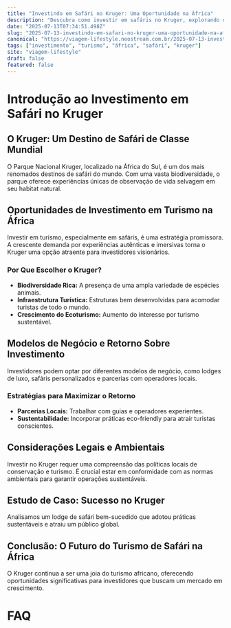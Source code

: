 ```yaml
---
title: "Investindo em Safári no Kruger: Uma Oportunidade na África"
description: "Descubra como investir em safáris no Kruger, explorando oportunidades na África. Aprenda sobre turismo sustentável e estratégias de negócios."
date: "2025-07-13T07:34:51.498Z"
slug: "2025-07-13-investindo-em-safari-no-kruger-uma-oportunidade-na-africa"
canonical: "https://viagem-lifestyle.neostream.com.br/2025-07-13-investindo-em-safari-no-kruger-uma-oportunidade-na-africa"
tags: ["investimento", "turismo", "áfrica", "safári", "kruger"]
site: "viagem-lifestyle"
draft: false
featured: false
---
```


# Introdução ao Investimento em Safári no Kruger

## O Kruger: Um Destino de Safári de Classe Mundial
O Parque Nacional Kruger, localizado na África do Sul, é um dos mais renomados destinos de safári do mundo. Com uma vasta biodiversidade, o parque oferece experiências únicas de observação de vida selvagem em seu habitat natural.

## Oportunidades de Investimento em Turismo na África
Investir em turismo, especialmente em safáris, é uma estratégia promissora. A crescente demanda por experiências autênticas e imersivas torna o Kruger uma opção atraente para investidores visionários.

### Por Que Escolher o Kruger?
- **Biodiversidade Rica:** A presença de uma ampla variedade de espécies animais.
- **Infraestrutura Turística:** Estruturas bem desenvolvidas para acomodar turistas de todo o mundo.
- **Crescimento do Ecoturismo:** Aumento do interesse por turismo sustentável.

## Modelos de Negócio e Retorno Sobre Investimento
Investidores podem optar por diferentes modelos de negócio, como lodges de luxo, safáris personalizados e parcerias com operadores locais.

### Estratégias para Maximizar o Retorno
- **Parcerias Locais:** Trabalhar com guias e operadores experientes.
- **Sustentabilidade:** Incorporar práticas eco-friendly para atrair turistas conscientes.

## Considerações Legais e Ambientais
Investir no Kruger requer uma compreensão das políticas locais de conservação e turismo. É crucial estar em conformidade com as normas ambientais para garantir operações sustentáveis.

## Estudo de Caso: Sucesso no Kruger
Analisamos um lodge de safári bem-sucedido que adotou práticas sustentáveis e atraiu um público global.

## Conclusão: O Futuro do Turismo de Safári na África
O Kruger continua a ser uma joia do turismo africano, oferecendo oportunidades significativas para investidores que buscam um mercado em crescimento.

# FAQ